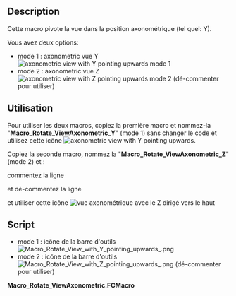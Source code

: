 <languages/>

{{Macro/fr
|Name=Macro Rotate ViewAxonometric
|Name/fr=Macro Rotate ViewAxonometric
|Icon=Macro_Rotate_View_with_Y_pointing_upwards_.png
|Description=Cette macro pivote la vue dans la vue axonométrique.
|Author=Yorik
|Version=01.00
|Date=2010-11-17
|FCVersion=Toutes
|Download= [https://wiki.freecad.org/images/2/2e/Macro_Rotate_View_with_Y_pointing_upwards_.png Icône de la barre d'outils]
|SeeAlso=[[Macro_Rotate_View/fr|Macro Rotate View]]
}}

==Description==

Cette macro pivote la vue dans la position axonométrique (tel quel: Y).

Vous avez deux options:

* mode 1 : axonometric vue Y [[File:Macro_Rotate_View_with_Y_pointing_upwards_.png|axonometric view with Y pointing upwards]] mode 1
* mode 2 : axonometric vue Z [[File:Macro_Rotate_View_with_Z_pointing_upwards_.png|axonometric view with Z pointing upwards]] mode 2  (dé-commenter pour utiliser)

<span id="Usage"></span>
==Utilisation==

Pour utiliser les deux macros, copiez la première macro et nommez-la "'''Macro_Rotate_ViewAxonometric_Y'''" (mode 1) sans changer le code et utilisez cette icône [[File:Macro_Rotate_View_with_Y_pointing_upwards_.png|axonometric view with Y pointing upwards]].

Copiez la seconde macro, nommez la "'''Macro_Rotate_ViewAxonometric_Z'''" (mode 2) et :

commentez la ligne

{{ColoredText|'''11''' {{Emphasis|#rot.setValue(coin.SbVec3f(1,0,0),-math.pi/2) # Y pointing upwards (mode 1)}} }}

et dé-commentez la ligne 

{{ColoredText|'''12''' {{Emphasis|rot.setValue(coin.SbVec3f(0,0,1),math.pi/2) # Z pointing upwards (mode 2 uncomment for use)}} }} et utiliser cette icône [[File:Macro_Rotate_View_with_Z_pointing_upwards_.png|vue axonométrique avec le Z dirigé vers le haut]]

==Script==

* mode 1 : icône de la barre d'outils [[File:Macro_Rotate_View_with_Y_pointing_upwards_.png]]
* mode 2 : icône de la barre d'outils [[File:Macro_Rotate_View_with_Z_pointing_upwards_.png]] (dé-commenter pour utiliser)

'''Macro_Rotate_ViewAxonometric.FCMacro'''

{{MacroCode|code=
import math
import pivy
from pivy import coin

Gui.activeDocument().activeView().viewAxonometric()
Gui.SendMsgToActiveView("ViewFit")

cam = Gui.ActiveDocument.ActiveView.getCameraNode()
rot = coin.SbRotation()

rot.setValue(coin.SbVec3f(1,0,0),-math.pi/2) # Y pointing upwards (mode 1)
#rot.setValue(coin.SbVec3f(0,0,1),math.pi/2) # Z pointing upwards (mode 2 uncomment for use)
nrot = cam.orientation.getValue() * rot
cam.orientation = nrot
Gui.SendMsgToActiveView("ViewFit")
}}


{{clear}}